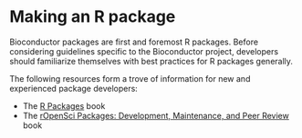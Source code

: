 # Making an R package {#r-package}

Bioconductor packages are first and foremost R packages.
Before considering guidelines specific to the Bioconductor project, developers should familiarize themselves with best practices for R packages generally.

The following resources form a trove of information for new and experienced package developers:

- The [R Packages](https://r-pkgs.org/) book
- The [rOpenSci Packages: Development, Maintenance, and Peer Review](https://devguide.ropensci.org/building.html) book

<!-- Curtis Kephart is the outreach officer for RStudio and has developed RStudio, basic R workshop. Might be worth a link (or contacting). -->

